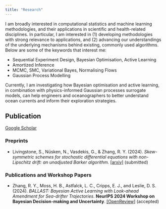 ```yaml
---
title: "Research"
---
```


I am broadly interested in computational statistics and machine learning methodologies, and their applications in scientific and health-related disciplines. In particular, I am interested in (1) developing methodologies with strong relevance to applications, and (2) advancing our understandings of the underlying mechanisms behind existing, commonly used algorithms. Below are some of the keywords that interest me: 

- Sequential Experiment Design, Bayesian Optimisation, Active Learning
- Amortized Inference
- MCMC, SMC, Variational Bayes, Normalising Flows
- Gaussian Process Modelling

Currently, I am investigating how Bayesian optimisation and active learning, in combination with physics-informed Gaussian processes surrogate models, can help engineers and oceanographers to better understand ocean currents and inform their exploration strategies. 

## Publication

[Google Scholar](https://scholar.google.co.uk/citations?user=iSgEv0cAAAAJ&hl=en)
      
### Preprints

- Livingstone, S., Nüsken, N., Vasdekis, G., & Zhang, R. Y. (2024). *Skew-symmetric schemes for stochastic differential equations with non-Lipschitz drift: an unadjusted Barker algorithm.* [[arxiv]](https://arxiv.org/abs/2405.14373) (submitted)


### Publications and Workshop Papers

- Zhang, R. Y., Moss, H. B., Astfalck, L. C., Cripps, E. J., and Leslie, D. S. (2024). *BALLAST: Bayesian Active Learning with Look-ahead Amendment for Sea-drifter Trajectories*. **NeurIPS 2024 Workshop on Bayesian Decision-making and Uncertainty**. [[OpenReview]](https://openreview.net/pdf?id=sKjBnOQwtO) (accepted)